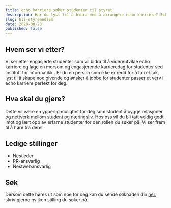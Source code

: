 ```yaml
---
title: echo karriere søker studenter til styret
description: Har du lyst til å bidra med å arrangere echo karriere? Søk her.
slug: bli-styremedlem
date: 2020-08-23
published: false
---
```


## Hvem ser vi etter?

Vi ser etter engasjerte studenter som vil bidra til å videreutvikle echo
karriere og lage en morsom og engasjerende karrieredag for studenter ved
institutt for informatikk . Er du en person som ikke er redd for å ta i
et tak, lyst til å skape noe givende og ønsker å jobbe for studenter
passer et verv i echo karriere perfekt for deg.

## Hva skal du gjøre?

Dette vil være en ypperlig mulighet for deg som student å bygge
relasjoner og nettverk mellom student og næringsliv. Hos oss vil du bli
tatt veldig godt imot og lært opp av erfarne studenter for den rollen du
søker på. Vi ser frem til å høre fra dere!

## Ledige stillinger

- Nestleder
- PR-ansvarlig
- Nestwebansvarlig

## Søk

Dersom dette høres ut som noe for deg kan du sende søknaden din
[her](/for-studenter/sok-til-styret/), skriv gjerne hvilken stilling du
søker på.
